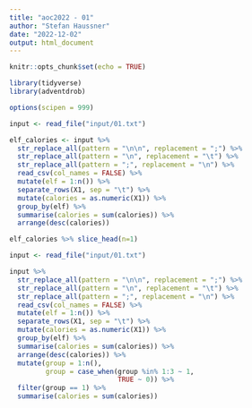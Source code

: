 ```yaml
---
title: "aoc2022 - 01"
author: "Stefan Haussner"
date: "2022-12-02"
output: html_document
---
```


```r
knitr::opts_chunk$set(echo = TRUE)
```

```r
library(tidyverse)
library(adventdrob)

options(scipen = 999)
```

```r
input <- read_file("input/01.txt")

elf_calories <- input %>% 
  str_replace_all(pattern = "\n\n", replacement = ";") %>% 
  str_replace_all(pattern = "\n", replacement = "\t") %>% 
  str_replace_all(pattern = ";", replacement = "\n") %>% 
  read_csv(col_names = FALSE) %>% 
  mutate(elf = 1:n()) %>% 
  separate_rows(X1, sep = "\t") %>% 
  mutate(calories = as.numeric(X1)) %>% 
  group_by(elf) %>% 
  summarise(calories = sum(calories)) %>% 
  arrange(desc(calories))

elf_calories %>% slice_head(n=1)
```

```r
input <- read_file("input/01.txt")

input %>% 
  str_replace_all(pattern = "\n\n", replacement = ";") %>% 
  str_replace_all(pattern = "\n", replacement = "\t") %>% 
  str_replace_all(pattern = ";", replacement = "\n") %>% 
  read_csv(col_names = FALSE) %>% 
  mutate(elf = 1:n()) %>% 
  separate_rows(X1, sep = "\t") %>% 
  mutate(calories = as.numeric(X1)) %>% 
  group_by(elf) %>% 
  summarise(calories = sum(calories)) %>% 
  arrange(desc(calories)) %>% 
  mutate(group = 1:n(),
         group = case_when(group %in% 1:3 ~ 1,
                           TRUE ~ 0)) %>% 
  filter(group == 1) %>% 
  summarise(calories = sum(calories))
```

